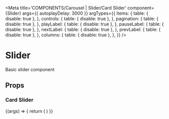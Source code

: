 
<Meta
  title='COMPONENTS/Carousel | Slider/Card Slider'
  component={Slider}
  args={{ autoplayDelay: 3000 }}
  argTypes={{
    items: {
      table: { disable: true },
    },
    controls: {
      table: { disable: true },
    },
    pagination: {
      table: { disable: true },
    },
    playLabel: {
      table: { disable: true },
    },
    pauseLabel: {
      table: { disable: true },
    },
    nextLabel: {
      table: { disable: true },
    },
    prevLabel: {
      table: { disable: true },
    },
    columns: {
      table: { disable: true },
    },
  }}
/>

# Slider

Basic slider component

## Props

<Props of={Slider} />

### Card Slider

<Preview>
  <Story name='Card Slider'>
    {(args) => {
      return (
        <Wrapper>
          <Slider items={cardSliderData} {...args} />
        </Wrapper>
      )
    }}
  </Story>
</Preview>
